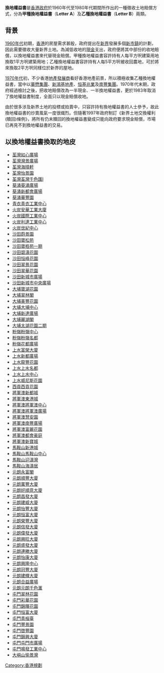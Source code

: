 '''換地權益書'''是[[香港政府|香港政府]]於1960年代至1980年代期間所作出的一種徵收土地賠償方式，分為'''甲種換地權益書'''（'''Letter A'''）及'''乙種換地權益書'''（'''Letter B'''）兩類。

==背景==
[[香港1960年代|1960年代]]初期，[[香港|香港]]的房屋需求甚殷，政府提出在[[新界|新界]]發展多個[[香港新市鎮|新市鎮]]的計劃，因此需要徵收大量新界土地。為減低收地的[[現金|現金]]支出，政府便將其中部份的收地賠償，以換地權益書來代替現金賠償。甲種換地權益書容許持有人每平方呎建築用地換取1平方呎建築用地；乙種換地權益書容許持有人每5平方呎被收回農地，可於將來換取2平方呎同樣位於新界的屋地。

[[香港1970年代|1970年代]]初，不少香港[[地產發展商|地產發展商]]看好香港地產前景，所以積極收集乙種換地權益書，當中以[[華懋集團|華懋集團]]、[[新鴻基地產|新鴻基地產]]、[[恒基兆業|恒基兆業]]及[[南豐集團|南豐集團]]。1970年代末期，政府經過檢討之後，把收地賠償改為一半現金、一半換地權益書，更於1983年取消了換地權益書制度，全面只以現金賠償收地。

由於很多涉及新界土地的投標或拍賣中，只容許持有換地權益書的人士參予，故此換地權益書的炒賣風氣一度很熾烈。但隨著1997年政府制訂《新界土地交換權利(贖回)條例》，將所有仍未贖回的換地權益書變成只能向政府要求現金賠償，市場已再見不到換地權益書的交易。

==以換地權益書換取的地皮==
{{未完成列表}}
*[[荃灣|荃灣]][[如心廣場|如心廣場]]
*[[荃灣|荃灣]][[灣景廣場|灣景廣場]]
*[[荃灣|荃灣]][[海晴軒|海晴軒]]
*[[荃灣|荃灣]][[怡景園|怡景園]]
*[[荃灣|荃灣]][[荃灣千色匯I|荃灣千色匯I]]
*[[葵涌|葵涌]][[葵涌廣場|葵涌廣場]]
*[[葵涌|葵涌]][[新都會廣場|新都會廣場]]
*[[葵涌|葵涌]][[華豐園|華豐園]]
*[[青衣島|青衣]][[青衣工業中心|青衣工業中心]]
*[[火炭|火炭]][[安華工業大廈|安華工業大廈]]
*[[火炭|火炭]][[國際工業中心|國際工業中心]]
*[[火炭|火炭]][[利達工業中心|利達工業中心]]
*[[火炭|火炭]][[世紀中心|世紀中心]]
*[[沙田_(香港)|沙田]][[蔚景園|蔚景園]]
*[[沙田_(香港)|沙田]][[寶松苑|寶松苑]]
*[[沙田_(香港)|沙田]][[寶栢苑一期|寶栢苑一期]]
*[[沙田_(香港)|沙田]][[碧濤花園|碧濤花園]]
*[[沙田_(香港)|沙田]][[恒峰花園|恒峰花園]]
*[[沙田_(香港)|沙田]][[翠景花園|翠景花園]]
*[[沙田_(香港)|沙田]][[翠華花園|翠華花園]]
*[[沙田_(香港)|沙田]][[新城市廣場|新城市廣場]]
*[[沙田_(香港)|沙田]][[新城市中央廣場|新城市中央廣場]]
*[[大埔區|大埔]][[寶湖花園|寶湖花園]]
*[[大埔區|大埔]][[翠林閣|翠林閣]]
*[[大埔區|大埔]][[美豐花園|美豐花園]]
*[[大埔區|大埔]][[大埔中心|大埔中心]]
*[[大埔區|大埔]][[新達廣場|新達廣場]]
*[[大埔區|大埔]][[麗湖閣|麗湖閣]]
*[[大埔區|大埔]][[太湖花園二期|太湖花園二期]]
*[[粉嶺|粉嶺]][[粉嶺中心|粉嶺中心]]
*[[粉嶺|粉嶺]][[粉嶺名都|粉嶺名都]]
*[[粉嶺|粉嶺]][[花都廣場|花都廣場]]
*[[上水|上水]][[富榮大廈|富榮大廈]]
*[[上水|上水]][[新都廣場|新都廣場]]
*[[上水|上水]][[龍豐花園|龍豐花園]]
*[[上水|上水]][[上水名都|上水名都]]
*[[上水|上水]][[上水中心|上水中心]]
*[[上水|上水]][[威尼斯花園|威尼斯花園]]
*[[西貢區|西貢]][[西貢花園|西貢花園]]
*[[將軍澳|將軍澳]][[新都城|新都城]]
*[[將軍澳|將軍澳]][[東港城|東港城]]
*[[將軍澳|將軍澳]][[將軍澳中心|將軍澳中心]]
*[[將軍澳|將軍澳]][[將軍澳廣場|將軍澳廣場]]
*[[將軍澳|將軍澳]][[慧安園|慧安園]]
*[[將軍澳|將軍澳]][[南豐廣場|南豐廣場]]
*[[將軍澳|將軍澳]][[富麗花園|富麗花園]]
*[[將軍澳|將軍澳]][[都會豪庭|都會豪庭]]
*[[將軍澳|將軍澳]][[新寶城|新寶城]]
*[[馬鞍山_(香港市鎮)|馬鞍山]][[新港城|新港城]]
*[[馬鞍山_(香港市鎮)|馬鞍山]][[馬鞍山中心|馬鞍山中心]]
*[[馬鞍山_(香港市鎮)|馬鞍山]][[迎濤灣|迎濤灣]]
*[[馬鞍山_(香港市鎮)|馬鞍山]][[海濤居|海濤居]]
*[[元朗|元朗]][[永富閣|永富閣]]
*[[元朗|元朗]][[順豐大廈|順豐大廈]]
*[[元朗|元朗]][[萬豐大廈|萬豐大廈]]
*[[元朗|元朗]][[好順意大廈|好順意大廈]]
*[[元朗|元朗]][[昌發大廈|昌發大廈]]
*[[元朗|元朗]][[建威大廈|建威大廈]]
*[[元朗|元朗]][[怡豐大廈|怡豐大廈]]
*[[元朗|元朗]][[恒富大廈|恒富大廈]]
*[[元朗|元朗]][[榮豐大廈|榮豐大廈]]
*[[元朗|元朗]][[信發大廈|信發大廈]]
*[[元朗|元朗]][[偉發大廈|偉發大廈]]
*[[元朗|元朗]][[興旺大廈|興旺大廈]]
*[[元朗|元朗]][[盛發大廈|盛發大廈]]
*[[元朗|元朗]][[連勝大廈|連勝大廈]]
*[[元朗|元朗]][[怡康大廈|怡康大廈]]
*[[元朗|元朗]][[興隆中心|興隆中心]]
*[[元朗|元朗]][[冠豐大廈|冠豐大廈]]
*[[元朗|元朗]][[建輝大廈|建輝大廈]]
*[[元朗|元朗]][[合益廣場|合益廣場]]
*[[元朗|元朗]][[元朗千色滙|元朗千色滙]]
*[[屯門|屯門]][[翠林花園|翠林花園]]
*[[屯門|屯門]][[彩華花園|彩華花園]]
*[[屯門|屯門]][[錦暉花園|錦暉花園]]
*[[屯門|屯門]][[恒富大廈|恒富大廈]]
*[[屯門|屯門]][[青榕臺|青榕臺]]
*[[屯門|屯門]][[豐景園|豐景園]]
*[[屯門|屯門]][[啓豐園|啓豐園]]
*[[屯門|屯門]][[錦興大廈|錦興大廈]]
*[[屯門|屯門]][[屯門市廣場|屯門市廣場]]
*[[屯門|屯門]][[鳴發工業中心|鳴發工業中心]]
*[[大嶼山|大嶼山]][[愉景灣|愉景灣]]



[[Category:香港規劃|Category:香港規劃]]